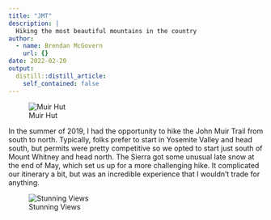 ```yaml
---
title: "JMT"
description: |
  Hiking the most beautiful mountains in the country
author:
  - name: Brendan McGovern
    url: {}
date: 2022-02-20
output:
  distill::distill_article:
    self_contained: false
---
```


![Muir Hut](Muir_hut.png)

In the summer of 2019, I had the opportunity to hike the John Muir Trail from south to north. Typically, folks prefer to start in Yosemite Valley and head south, but permits were pretty competitive so we opted to start just south of Mount Whitney and head north. The Sierra got some unusual late snow at the end of May, which set us up for a more challenging hike. It complicated our itinerary a bit, but was an incredible experience that I wouldn't trade for anything.

![Stunning Views](IMG_9805.jpeg)



